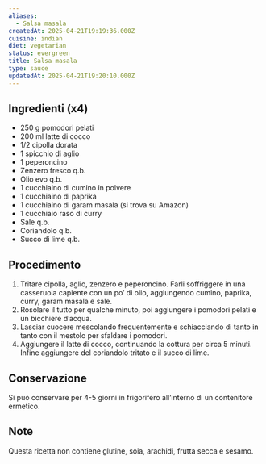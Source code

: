```yaml
---
aliases:
  - Salsa masala
createdAt: 2025-04-21T19:19:36.000Z
cuisine: indian
diet: vegetarian
status: evergreen
title: Salsa masala
type: sauce
updatedAt: 2025-04-21T19:20:10.000Z
---
```

## Ingredienti (x4)

- 250 g pomodori pelati
- 200 ml latte di cocco
- 1/2 cipolla dorata
- 1 spicchio di aglio
- 1 peperoncino
- Zenzero fresco q.b.
- Olio evo q.b.
- 1 cucchiaino di cumino in polvere
- 1 cucchiaino di paprika
- 1 cucchiaino di garam masala (si trova su Amazon)
- 1 cucchiaio raso di curry
- Sale q.b.
- Coriandolo q.b.
- Succo di lime q.b.

## Procedimento

1. Tritare cipolla, aglio, zenzero e peperoncino. Farli soffriggere in una casseruola capiente con un po’ di olio, aggiungendo cumino, paprika, curry, garam masala e sale.
2. Rosolare il tutto per qualche minuto, poi aggiungere i pomodori pelati e un bicchiere d’acqua.
3. Lasciar cuocere mescolando frequentemente e schiacciando di tanto in tanto con il mestolo per sfaldare i pomodori.
4. Aggiungere il latte di cocco, continuando la cottura per circa 5 minuti. Infine aggiungere del coriandolo tritato e il succo di lime.

## Conservazione

Si può conservare per 4-5 giorni in frigorifero all’interno di un contenitore ermetico.

## Note

Questa ricetta non contiene glutine, soia, arachidi, frutta secca e sesamo.

